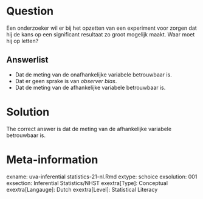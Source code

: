 Question
========

Een onderzoeker wil er bij het opzetten van een experiment voor zorgen dat hij de kans op een significant resultaat zo groot mogelijk maakt. Waar moet hij op letten? 

Answerlist
----------
* Dat de meting van de onafhankelijke variabele betrouwbaar is.
* Dat er geen sprake is van *observer bias*.
* Dat de meting van de afhankelijke variabele betrouwbaar is.

Solution
========

The correct answer is dat de meting van de afhankelijke variabele betrouwbaar is. 

Meta-information
================
exname: uva-inferential statistics-21-nl.Rmd 
extype: schoice 
exsolution: 001 
exsection: Inferential Statistics/NHST
exextra[Type]: Conceptual 
exextra[Langauge]: Dutch 
exextra[Level]: Statistical Literacy

